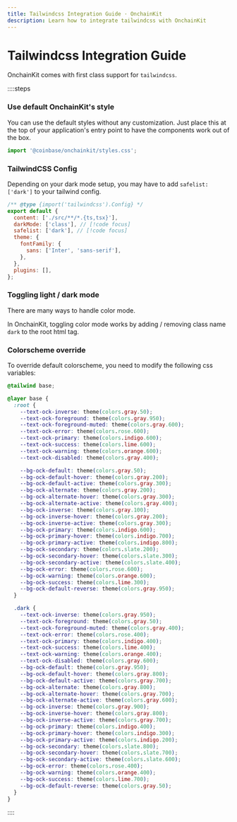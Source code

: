 ```yaml
---
title: Tailwindcss Integration Guide · OnchainKit
description: Learn how to integrate tailwindcss with OnchainKit
---
```


# Tailwindcss Integration Guide

OnchainKit comes with first class support for `tailwindcss`.

::::steps

### Use default OnchainKit's style

You can use the default styles without any customization.
Just place this at the top of your application's entry point to have the components work out of the box.

```javascript
import '@coinbase/onchainkit/styles.css';
```

### TailwindCSS Config

Depending on your dark mode setup, you may have to add `safelist: ['dark']` to your tailwind config.

```javascript title="tailwind.config.js"
/** @type {import('tailwindcss').Config} */
export default {
  content: ['./src/**/*.{ts,tsx}'],
  darkMode: ['class'], // [!code focus]
  safelist: ['dark'], // [!code focus]
  theme: {
    fontFamily: {
      sans: ['Inter', 'sans-serif'],
    },
  },
  plugins: [],
};
```

### Toggling light / dark mode

There are many ways to handle color mode.

In OnchainKit, toggling color mode works by adding / removing class name `dark` to the root html tag.

### Colorscheme override

To override default colorscheme, you need to modify the following css variables:

```css
@tailwind base;

@layer base {
  :root {
    --text-ock-inverse: theme(colors.gray.50);
    --text-ock-foreground: theme(colors.gray.950);
    --text-ock-foreground-muted: theme(colors.gray.600);
    --text-ock-error: theme(colors.rose.600);
    --text-ock-primary: theme(colors.indigo.600);
    --text-ock-success: theme(colors.lime.600);
    --text-ock-warning: theme(colors.orange.600);
    --text-ock-disabled: theme(colors.gray.400);

    --bg-ock-default: theme(colors.gray.50);
    --bg-ock-default-hover: theme(colors.gray.200);
    --bg-ock-default-active: theme(colors.gray.300);
    --bg-ock-alternate: theme(colors.gray.200);
    --bg-ock-alternate-hover: theme(colors.gray.300);
    --bg-ock-alternate-active: theme(colors.gray.400);
    --bg-ock-inverse: theme(colors.gray.100);
    --bg-ock-inverse-hover: theme(colors.gray.200);
    --bg-ock-inverse-active: theme(colors.gray.300);
    --bg-ock-primary: theme(colors.indigo.600);
    --bg-ock-primary-hover: theme(colors.indigo.700);
    --bg-ock-primary-active: theme(colors.indigo.800);
    --bg-ock-secondary: theme(colors.slate.200);
    --bg-ock-secondary-hover: theme(colors.slate.300);
    --bg-ock-secondary-active: theme(colors.slate.400);
    --bg-ock-error: theme(colors.rose.600);
    --bg-ock-warning: theme(colors.orange.600);
    --bg-ock-success: theme(colors.lime.300);
    --bg-ock-default-reverse: theme(colors.gray.950);
  }

  .dark {
    --text-ock-inverse: theme(colors.gray.950);
    --text-ock-foreground: theme(colors.gray.50);
    --text-ock-foreground-muted: theme(colors.gray.400);
    --text-ock-error: theme(colors.rose.400);
    --text-ock-primary: theme(colors.indigo.400);
    --text-ock-success: theme(colors.lime.400);
    --text-ock-warning: theme(colors.orange.400);
    --text-ock-disabled: theme(colors.gray.600);
    --bg-ock-default: theme(colors.gray.950);
    --bg-ock-default-hover: theme(colors.gray.800);
    --bg-ock-default-active: theme(colors.gray.700);
    --bg-ock-alternate: theme(colors.gray.800);
    --bg-ock-alternate-hover: theme(colors.gray.700);
    --bg-ock-alternate-active: theme(colors.gray.600);
    --bg-ock-inverse: theme(colors.gray.900);
    --bg-ock-inverse-hover: theme(colors.gray.800);
    --bg-ock-inverse-active: theme(colors.gray.700);
    --bg-ock-primary: theme(colors.indigo.400);
    --bg-ock-primary-hover: theme(colors.indigo.300);
    --bg-ock-primary-active: theme(colors.indigo.200);
    --bg-ock-secondary: theme(colors.slate.800);
    --bg-ock-secondary-hover: theme(colors.slate.700);
    --bg-ock-secondary-active: theme(colors.slate.600);
    --bg-ock-error: theme(colors.rose.400);
    --bg-ock-warning: theme(colors.orange.400);
    --bg-ock-success: theme(colors.lime.700);
    --bg-ock-default-reverse: theme(colors.gray.50);
  }
}
```

::::


